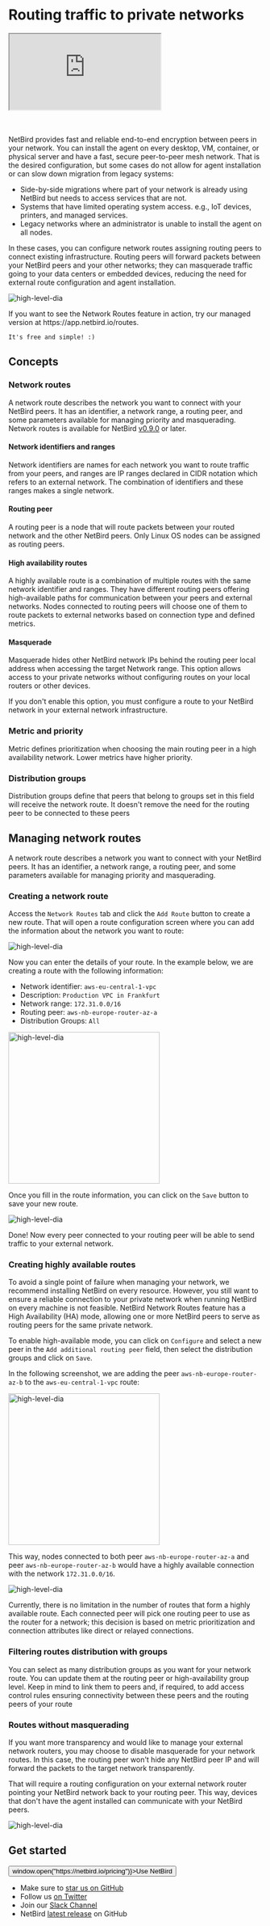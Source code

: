 
# Routing traffic to private networks

<div className="videowrapper">
    <iframe src="https://www.youtube.com/embed/VQuPuBOAknQ" allow="fullscreen;"></iframe>
</div>
<br/><br/>

NetBird provides fast and reliable end-to-end encryption between peers in your network. You can install the agent on every desktop, VM, container, or physical server and have a fast, secure peer-to-peer mesh network. That is the desired configuration, but some cases do not allow for agent installation or can slow down migration from legacy systems:

- Side-by-side migrations where part of your network is already using NetBird but needs to access services that are not.
- Systems that have limited operating system access. e.g., IoT devices, printers, and managed services.
- Legacy networks where an administrator is unable to install the agent on all nodes.

In these cases, you can configure network routes assigning routing peers to connect existing infrastructure. Routing peers will forward packets between your NetBird peers and your other networks; they can masquerade traffic going to your data centers or embedded devices, reducing the need for external route configuration and agent installation.

<p>
    <img src="/docs-static/img/how-to-guides/netbird-network-routes.png" alt="high-level-dia"  />
</p>

<Note>
    If you want to see the Network Routes feature in action, try our managed version at https://app.netbird.io/routes.

    It's free and simple! :)
</Note>

## Concepts
### Network routes
A network route describes the network you want to connect with your NetBird peers. It has an identifier, a network range, a routing peer, and some parameters available for managing priority and masquerading.
<Note>
    Network routes is available for NetBird [v0.9.0](https://github.com/netbirdio/netbird/releases) or later.
</Note>
#### Network identifiers and ranges
Network identifiers are names for each network you want to route traffic from your peers, and ranges are IP ranges declared in CIDR notation which refers to an external network. The combination of identifiers and these ranges makes a single network.
#### Routing peer
A routing peer is a node that will route packets between your routed network and the other NetBird peers.
<Note>
    Only Linux OS nodes can be assigned as routing peers.
</Note>
#### High availability routes
A highly available route is a combination of multiple routes with the same network identifier and ranges. They have different routing peers offering high-available paths for communication between your peers and external networks.
Nodes connected to routing peers will choose one of them to route packets to external networks based on connection type and defined metrics.
#### Masquerade
Masquerade hides other NetBird network IPs behind the routing peer local address when accessing the target Network range. This option allows access to your private networks without configuring routes on your local routers or other devices.

If you don't enable this option, you must configure a route to your NetBird network in your external network infrastructure.
### Metric and priority
Metric defines prioritization when choosing the main routing peer in a high availability network. Lower metrics have higher priority.

### Distribution groups
Distribution groups define that peers that belong to groups set in this field will receive the network route.
<Note>
    It doesn't remove the need for the routing peer to be connected to these peers
</Note>

## Managing network routes
A network route describes a network you want to connect with your NetBird peers. It has an identifier, a network range, a routing peer, and some parameters available for managing priority and masquerading.

### Creating a network route
Access the `Network Routes` tab and click the `Add Route` button to create a new route.
That will open a route configuration screen where you can add the information about the network you want to route:
<p>
    <img src="/docs-static/img/how-to-guides/netbird-network-routes-add-button.png" alt="high-level-dia" className="imagewrapper"/>
</p>

Now you can enter the details of your route.
In the example below, we are creating a route with the following information:

- Network identifier: `aws-eu-central-1-vpc`
- Description: `Production VPC in Frankfurt`
- Network range: `172.31.0.0/16`
- Routing peer: `aws-nb-europe-router-az-a`
- Distribution Groups: `All`

<p>
    <img src="/docs-static/img/how-to-guides/netbird-network-routes-create.png" alt="high-level-dia" width="300" className="imagewrapper"/>
</p>

Once you fill in the route information, you can click on the `Save` button to save your new route.
<p>
    <img src="/docs-static/img/how-to-guides/netbird-network-routes-saved-new.png" alt="high-level-dia" className="imagewrapper"/>
</p>
Done! Now every peer connected to your routing peer will be able to send traffic to your external network.

### Creating highly available routes
To avoid a single point of failure when managing your network, we recommend installing NetBird on every resource.
However, you still want to ensure a reliable connection to your private network when running NetBird on every machine is not feasible.
NetBird Network Routes feature has a High Availability (HA) mode,
allowing one or more NetBird peers to serve as routing peers for the same private network.

To enable high-available mode, you can click on `Configure` and select a new peer in the `Add additional routing peer` field, then select the distribution groups and click on `Save`.

In the following screenshot, we are adding the peer `aws-nb-europe-router-az-b` to the `aws-eu-central-1-vpc` route:

<p>
    <img src="/docs-static/img/how-to-guides/netbird-network-routes-create-ha.png" alt="high-level-dia" width="300" className="imagewrapper"/>
</p>

This way, nodes connected to both peer `aws-nb-europe-router-az-a` and peer `aws-nb-europe-router-az-b` would have a highly available connection with the network `172.31.0.0/16`.

<p>
    <img src="/docs-static/img/how-to-guides/netbird-network-routes-saved-new-ha.png" alt="high-level-dia" className="imagewrapper"/>
</p>

<Note>
    Currently, there is no limitation in the number of routes that form a highly available route. Each connected peer will pick one routing peer to use as the router for a network; this decision is based on metric prioritization and connection attributes like direct or relayed connections.
</Note>

### Filtering routes distribution with groups
You can select as many distribution groups as you want for your network route. You can update them at the routing peer or high-availability group level. Keep in mind to link them to peers and, if required, to add access control rules ensuring connectivity between these peers and the routing peers of your route
### Routes without masquerading
If you want more transparency and would like to manage your external network routers, you may choose to disable masquerade for your network routes.
In this case, the routing peer won't hide any NetBird peer  IP and will forward the packets to the target network transparently.

That will require a routing configuration on your external network router pointing your NetBird network back to your routing peer.
This way, devices that don't have the agent installed can communicate with your NetBird peers.

<p>
    <img src="/docs-static/img/how-to-guides/netbird-network-routes-masquerading.png" alt="high-level-dia" className="imagewrapper"/>
</p>

## Get started
<p float="center" >
    <Button name="button" className="button-5" onClick={() => window.open("https://netbird.io/pricing")}>Use NetBird</Button>
</p>

- Make sure to [star us on GitHub](https://github.com/netbirdio/netbird)
- Follow us [on Twitter](https://twitter.com/netbird)
- Join our [Slack Channel](https://join.slack.com/t/netbirdio/shared_invite/zt-vrahf41g-ik1v7fV8du6t0RwxSrJ96A)
- NetBird [latest release](https://github.com/netbirdio/netbird/releases) on GitHub
